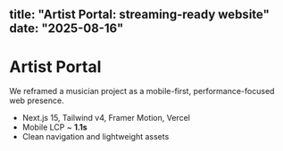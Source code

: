 title: "Artist Portal: streaming-ready website"
date: "2025-08-16"
---

# Artist Portal

We reframed a musician project as a mobile-first, performance-focused web presence.

- Next.js 15, Tailwind v4, Framer Motion, Vercel
- Mobile LCP ~ **1.1s**
- Clean navigation and lightweight assets